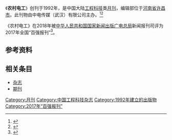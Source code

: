 {{Infobox magazine
| title = 农村电工 
| image_file = 
| image_size = 
| image_caption =
| editor = 
| editor_title =  
| staff_writer =  
| founder =  
| frequency = 月刊
| circulation = 
| category = 工程科技
| company = 中国电力传媒集团有限公司（主管单位）
| 出版者= 中电传媒（武汉）有限公司（主办单位）
| firstdate = [[1992年|1992年]]
| 创刊地区= [[中国大陆|中国大陆]]
| 总部所在地   =[[河南省|河南省]][[许昌市|许昌市]]
| language = [[中文|中文]]
| website = 
| issn = 1006-8910
| CN   = CN42-1404/TM
}}
《'''农村电工'''》创刊于1992年，是中国大陆[[工程科技|工程科技]]类[[杂志#出版|月刊]]，编辑部位于[[河南省|河南省]][[许昌市|许昌市]]。此刊物由中电传媒（武汉）有限公司主办。<ref name="知网1">{{Cite web|title=农村电工|url=https://navi.cnki.net/knavi/JournalDetail?pcode=CJFD&pykm=NODG|accessdate=2021-02-02|work=navi.cnki.net|publisher=[[中国知网|中国知网]]}}</ref><ref name="维普1">{{Cite web|title=农村电工 - 维普中文期刊|url=http://www.cqvip.com/qikan/Detail.aspx?gch=90607X|accessdate=2021-02-02|author=|date=|format=|publisher=[[维普|维普]]|language=}}</ref>

《农村电工》在2018年被[[中华人民共和国国家新闻出版广电总局|中华人民共和国国家新闻出版广电总局]]新闻报刊司评为2017年全国“百强报刊”<ref>{{Cite web|title=2017年全国“百强报刊”推荐名单开始公示|url=http://www.ce.cn/culture/gd/201801/16/t20180116_27756145.shtml|accessdate=2021-02-10|author=赵新乐（中国新闻出版广电报）|date=2018-01-16|format=|work=www.ce.cn|publisher=[[中国经济网|中国经济网]]|language=|archive-date=2020-11-05|archive-url=https://web.archive.org/web/20201105014543/http://www.ce.cn/culture/gd/201801/16/t20180116_27756145.shtml|dead-url=no}}</ref>。
== 参考资料 ==
{{reflist|2}}

== 相关条目 ==

* [[杂志|杂志]]
* [[期刊|期刊]]

{{pub-stub}}
{{全国百强报刊|2017}}

[[Category:月刊|Category:月刊]]
[[Category:中国工程科技杂志|Category:中国工程科技杂志]]
[[Category:1992年建立的出版物|Category:1992年建立的出版物]]
[[Category:2017年“百强报刊”|Category:2017年“百强报刊”]]